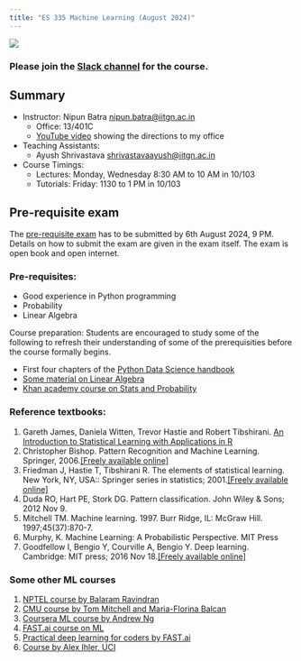 ```yaml
---
title: "ES 335 Machine Learning (August 2024)"
---
```



![](images/logo.jpeg)

### Please join the [Slack channel](https://join.slack.com/t/es-335-fall-2024/shared_invite/zt-2mz08i9ur-uSgTNgmNsfmXnfjCTNPnew) for the course.

::: {.callout-tip}
## Summary

* Instructor: Nipun Batra <nipun.batra@iitgn.ac.in>
    * Office: 13/401C
    * [YouTube video](https://www.youtube.com/shorts/FmCbCkJQN1g) showing the directions to my office
* Teaching Assistants: 
    * Ayush Shrivastava <shrivastavaayush@iitgn.ac.in>
* Course Timings:
    * Lectures:  Monday, Wednesday 8:30 AM to 10 AM in 10/103
    * Tutorials: Friday: 1130 to 1 PM in 10/103

:::



::: {.callout-tip}
## Pre-requisite exam

The [pre-requisite exam](exams/prereq.qmd) has to be submitted by 6th August 2024, 9 PM. Details on how to submit the exam are given in the exam itself. The exam is open book and open internet.
:::


### Pre-requisites:

*   Good experience in Python programming
*   Probability
*   Linear Algebra

Course preparation: Students are encouraged to study some of the following to refresh their understanding of some of the prerequisities before the course formally begins.  

*  First four chapters of the [Python Data Science handbook](https://jakevdp.github.io/PythonDataScienceHandbook/)
*   [Some material on Linear Algebra](https://machinelearningmastery.com/linear-algebra-machine-learning/)
*   [Khan academy course on Stats and Probability](https://www.khanacademy.org/math/statistics-probability)



### Reference textbooks:

1.  Gareth James, Daniela Witten, Trevor Hastie and Robert Tibshirani. [An Introduction to Statistical Learning with Applications in R](http://www-bcf.usc.edu/~gareth/ISL/)
2.  Christopher Bishop. Pattern Recognition and Machine Learning. Springer, 2006.[\[Freely available online\]](https://www.microsoft.com/en-us/research/uploads/prod/2006/01/Bishop-Pattern-Recognition-and-Machine-Learning-2006.pdf)
3.  Friedman J, Hastie T, Tibshirani R. The elements of statistical learning. New York, NY, USA:: Springer series in statistics; 2001.[\[Freely available online\]](https://web.stanford.edu/~hastie/Papers/ESLII.pdf)
4.  Duda RO, Hart PE, Stork DG. Pattern classification. John Wiley & Sons; 2012 Nov 9.
5.  Mitchell TM. Machine learning. 1997. Burr Ridge, IL: McGraw Hill. 1997;45(37):870-7.
6.  Murphy, K. Machine Learning: A Probabilistic Perspective. MIT Press
7.  Goodfellow I, Bengio Y, Courville A, Bengio Y. Deep learning. Cambridge: MIT press; 2016 Nov 18.[\[Freely available online\]](https://www.deeplearningbook.org/)



### Some other ML courses

1.  [NPTEL course by Balaram Ravindran](https://www.youtube.com/watch?v=r4sgKrRL2Ys&list=PL1xHD4vteKYVpaIiy295pg6_SY5qznc77)
2.  [CMU course by Tom Mitchell and Maria-Florina Balcan](http://www.cs.cmu.edu/~ninamf/courses/601sp15/lectures.shtml)
3.  [Coursera ML course by Andrew Ng](https://www.coursera.org/learn/machine-learning)
4.  [FAST.ai course on ML](https://course.fast.ai/ml)
5.  [Practical deep learning for coders by FAST.ai](https://course.fast.ai/index.html)
6.  [Course by Alex Ihler, UCI](http://sli.ics.uci.edu/Classes/2015W-273a)

